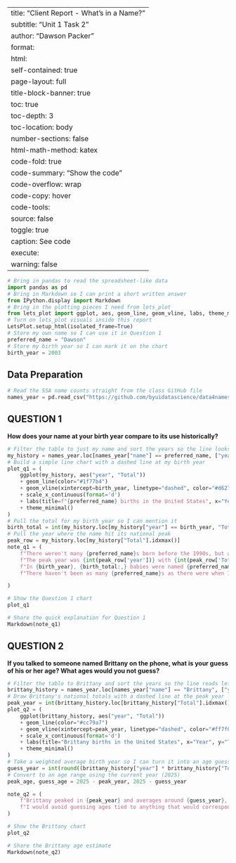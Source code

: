 ﻿---
title: "Client Report - What's in a Name?"
subtitle: "Unit 1 Task 2"
author: "Dawson Packer"
format:
  html:
    self-contained: true
    page-layout: full
    title-block-banner: true
    toc: true
    toc-depth: 3
    toc-location: body
    number-sections: false
    html-math-method: katex
    code-fold: true
    code-summary: "Show the code"
    code-overflow: wrap
    code-copy: hover
    code-tools:
      source: false
      toggle: true
      caption: See code
execute:
  warning: false
---

```python
# Bring in pandas to read the spreadsheet-like data
import pandas as pd
# Bring in Markdown so I can print a short written answer
from IPython.display import Markdown
# Bring in the plotting pieces I need from lets_plot
from lets_plot import ggplot, aes, geom_line, geom_vline, labs, theme_minimal, scale_x_continuous, LetsPlot
# Turn on lets_plot visuals inside this report
LetsPlot.setup_html(isolated_frame=True)
# Store my own name so I can use it in Question 1
preferred_name = "Dawson"
# Store my birth year so I can mark it on the chart
birth_year = 2003
```

## Data Preparation

```python
# Read the SSA name counts straight from the class GitHub file
names_year = pd.read_csv("https://github.com/byuidatascience/data4names/raw/master/data-raw/names_year/names_year.csv")
```

## QUESTION 1

**How does your name at your birth year compare to its use historically?**

```python
# Filter the table to just my name and sort the years so the line looks right
my_history = names_year.loc[names_year["name"] == preferred_name, ["year", "Total"]].sort_values("year")
# Build a simple line chart with a dashed line at my birth year
plot_q1 = (
    ggplot(my_history, aes("year", "Total"))
    + geom_line(color="#1f77b4")
    + geom_vline(xintercept=birth_year, linetype="dashed", color="#d62728")
    + scale_x_continuous(format='d')
    + labs(title=f"{preferred_name} births in the United States", x="Year", y="Total births")
    + theme_minimal()
)
# Pull the total for my birth year so I can mention it
birth_total = int(my_history.loc[my_history["year"] == birth_year, "Total"].iloc[0])
# Pull the year where the name hit its national peak
peak_row = my_history.loc[my_history["Total"].idxmax()]
note_q1 = (
    f"There weren't many {preferred_name}s born before the 1990s, but after 1997 it became more popular to name a child {preferred_name}, with uses of the name skyrocketing in the years after that. "
    f"The peak year was {int(peak_row['year'])} with {int(peak_row['Total']):,} births. "
    f"In {birth_year}, {birth_total:,} babies were named {preferred_name}. "
    f"There haven't been as many {preferred_name}s as there were when I was born since then. "

)
```

```python
# Show the Question 1 chart
plot_q1
```

```python
# Share the quick explanation for Question 1
Markdown(note_q1)
```

## QUESTION 2

**If you talked to someone named Brittany on the phone, what is your guess of his or her age? What ages would you not guess?**

```python
# Filter the table to Brittany and sort the years so the line reads left to right
brittany_history = names_year.loc[names_year["name"] == "Brittany", ["year", "Total"]].sort_values("year")
# Draw Brittany's national totals with a dashed line at the peak year
peak_year = int(brittany_history.loc[brittany_history["Total"].idxmax(), "year"])
plot_q2 = (
    ggplot(brittany_history, aes("year", "Total"))
    + geom_line(color="#cc79a7")
    + geom_vline(xintercept=peak_year, linetype="dashed", color="#ff7f0e")
    + scale_x_continuous(format='d')
    + labs(title="Brittany births in the United States", x="Year", y="Total births")
    + theme_minimal()
)
# Take a weighted average birth year so I can turn it into an age guess
guess_year = int(round((brittany_history["year"] * brittany_history["Total"]).sum() / brittany_history["Total"].sum()))
# Convert to an age range using the current year (2025)
peak_age, guess_age = 2025 - peak_year, 2025 - guess_year

note_q2 = (
    f"Brittany peaked in {peak_year} and averages around {guess_year}, so I would guess she is {guess_age} or {peak_age}. "
    f"I would avoid guessing ages tied to anything that would correspond to their date of birth being before 1980(older than 45) or after 2005(younger than 20) because the use of the name Brittany spiked before/after those years."
)
```

```python
# Show the Brittany chart
plot_q2
```

```python
# Share the Brittany age estimate
Markdown(note_q2)
```
